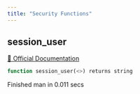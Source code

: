 ```yaml
---
title: "Security Functions"
---
```


## session_user
[🔗 Official Documentation](https://cloud.google.com/bigquery/docs/reference/standard-sql/security_functions#session_user)

```sql
function session_user(<>) returns string
```


   Finished man in 0.011 secs


